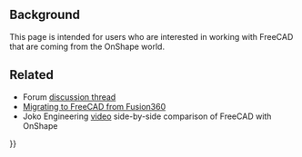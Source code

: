 <languages/>
{{TOCright}}
<translate>

== Background == <!--T:1-->

<!--T:2-->
This page is intended for users who are interested in working with FreeCAD that are coming from the OnShape world.

== Related == <!--T:3-->

<!--T:4-->
* Forum [https://forum.freecadweb.org/viewtopic.php?f=8&t=50973&p=437872#p437863 discussion thread] 
* [[Migrating_to_FreeCAD_from_Fusion360|Migrating to FreeCAD from Fusion360]]
* Joko Engineering [https://youtu.be/oH8GOR8Jx88 video] side-by-side comparison of FreeCAD with OnShape


</translate>
{{Userdocnavi{{#translation:}}}}